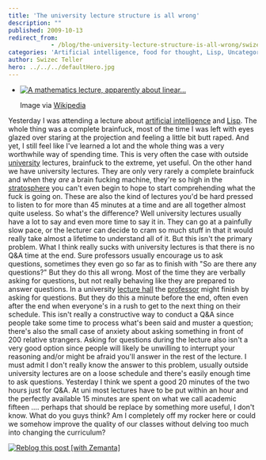 ```yaml
---
title: 'The university lecture structure is all wrong'
description: ""
published: 2009-10-13
redirect_from: 
            - /blog/the-university-lecture-structure-is-all-wrong/swizec/772
categories: 'Artificial intelligence, food for thought, Lisp, Uncategorized'
author: Swizec Teller
hero: ../../../defaultHero.jpg
---
```

- [![A mathematics lecture, apparently about linear...](http://upload.wikimedia.org/wikipedia/commons/thumb/3/34/Math_lecture_at_TKK.JPG/300px-Math_lecture_at_TKK.JPG "A mathematics lecture, apparently about linear...")](http://commons.wikipedia.org/wiki/Image:Math_lecture_at_TKK.JPG)

  Image via [Wikipedia](http://commons.wikipedia.org/wiki/Image:Math_lecture_at_TKK.JPG)

Yesterday I was attending a lecture about [artificial intelligence](http://en.wikipedia.org/wiki/Artificial_intelligence "Artificial intelligence") and [Lisp](http://en.wikipedia.org/wiki/Lisp_%28programming_language%29 "Lisp (programming language)"). The whole thing was a complete brainfuck, most of the time I was left with eyes glazed over staring at the projection and feeling a little bit butt raped. And yet, I still feel like I've learned a lot and the whole thing was a very worthwhile way of spending time. This is very often the case with outside [university](http://en.wikipedia.org/wiki/University "University") lectures, brainfuck to the extreme, yet useful. On the other hand we have university lectures. They are only very rarely a complete brainfuck and when they _are_ a brain fucking machine, they're so high in the [stratosphere](http://en.wikipedia.org/wiki/Stratosphere "Stratosphere") you can't even begin to hope to start comprehending what the fuck is going on. These are also the kind of lectures you'd be hard pressed to listen to for more than 45 minutes at a time and are all together almost quite useless. So what's the difference? Well university lectures usually have a lot to say and even more time to say it in. They can go at a painfully slow pace, or the lecturer can decide to cram so much stuff in that it would really take almost a lifetime to understand all of it. But this isn't the primary problem. What I think really sucks with university lectures is that there is no Q&A time at the end. Sure professors usually encourage us to ask questions, sometimes they even go so far as to finish with "So are there any questions?" But they do this all wrong. Most of the time they are verbally asking for questions, but not really behaving like they are prepared to answer questions. In a university [lecture hall](http://en.wikipedia.org/wiki/Lecture_hall "Lecture hall") the [professor](http://en.wikipedia.org/wiki/Professor "Professor") might finish by asking for questions. But they do this a minute before the end, often even after the end when everyone's in a rush to get to the next thing on their schedule. This isn't really a constructive way to conduct a Q&A since people take some time to process what's been said and muster a question; there's also the small case of anxiety about asking something in front of 200 relative strangers. Asking for questions during the lecture also isn't a very good option since people will likely be unwilling to interrupt your reasoning and/or might be afraid you'll answer in the rest of the lecture. I must admit I don't really know the answer to this problem, usually outside university lectures are on a loose schedule and there's easily enough time to ask questions. Yesterday I think we spent a good 20 minutes of the two hours just for Q&A. At uni most lectures have to be put within an hour and the perfectly available 15 minutes are spent on what we call academic fifteen .... perhaps that should be replace by something more useful, I don't know. What do you guys think? Am I completely off my rocker here or could we somehow improve the quality of our classes without delving too much into changing the curriculum?

[![Reblog this post \[with Zemanta\]](http://img.zemanta.com/reblog_e.png?x-id=44c0d493-504f-45cf-9559-6f7ce28806a2)](http://reblog.zemanta.com/zemified/44c0d493-504f-45cf-9559-6f7ce28806a2/ "Reblog this post \[with Zemanta]")